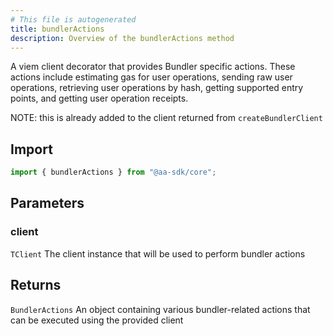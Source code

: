 ```yaml
---
# This file is autogenerated
title: bundlerActions
description: Overview of the bundlerActions method
---
```



A viem client decorator that provides Bundler specific actions.
These actions include estimating gas for user operations, sending raw user operations, retrieving user operations by hash, getting supported entry points, and getting user operation receipts.

NOTE: this is already added to the client returned from `createBundlerClient`

## Import

```ts
import { bundlerActions } from "@aa-sdk/core";
```

## Parameters

### client

`TClient`
The client instance that will be used to perform bundler actions

## Returns

`BundlerActions`
An object containing various bundler-related actions that can be executed using the provided client
